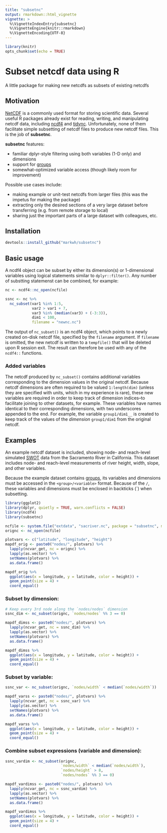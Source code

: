 ```yaml
---
title: "subsetnc"
output: rmarkdown::html_vignette
vignette: >
  %\VignetteIndexEntry{subsetnc}
  %\VignetteEngine{knitr::rmarkdown}
  %\VignetteEncoding{UTF-8}
---
```


```r
library(knitr)
opts_chunk$set(echo = TRUE)
```


# Subset netcdf data using R

A little package for making new netcdfs as subsets of existing netcdfs

## Motivation

[NetCDF](https://www.unidata.ucar.edu/software/netcdf/) is a commonly used format for storing scientific data. Several useful R packages already exist for reading, writing, and manipulating netcdf data, including [ncdf4]() and [tidync](https://github.com/ropensci/tidync). Unfortunately, none of them facilitate simple subsetting of netcdf files to produce new netcdf files. This is the job of **subsetnc**. 


**subsetnc** features:

- familiar dplyr-style filtering using both variables (1-D only) and dimensions
- support for [groups](https://www.unidata.ucar.edu/software/netcdf/docs/group__groups.html)
- somewhat-optimized variable access (though likely room for improvement)

Possible use cases include:

- making example or unit-test netcdfs from larger files (this was the impetus for making the package)
- extracting only the desired sections of a very large dataset before transferring (e.g. from remote storage to local)
- sharing just the important parts of a large dataset with colleagues, etc. 


## Installation

```r
devtools::install_github("markwh/subsetnc")
```

## Basic usage

A ncdf4 object can be subset by either its dimension(s) or 1-dimensional variables using logical statements similar to `dplyr::filter()`. Any number of substting statemenst can be combined, for example:

```r
nc <- ncdf4::nc_open(ncfile)

ssnc <- nc %>% 
  nc_subset(var1 %in% 1:5,
            var2 > var1 + 7,
            var3 %in% (median(var3) + (-3:3)),
            dim1 < 100,
            filename = "newnc.nc")
```


The output of `nc_subset()` is an ncdf4 object, which points to a newly created on-disk netcdf file, specified by the `filename` argument. If `filename` is omitted, the new netcdf is written to a `tempfile()` that will be deleted upon R session exit. The result can therefore be used with any of the `ncdf4::` functions. 


### Added variables

The netcdf produced by `nc_subset()` contains additional variables corresponding to the dimension values in the original netcdf. Because netcdf dimensions are often required to be valued `1:length(dim)` (unless they are specified with units, which in my experience is rare), these new variables are required in order to keep track of dimension indices--to facilitate joining to other datasets, for example. These variables have names identical to their corresponding dimensions, with two underscores appended to the end. For example, the variable `group1/dim1__` is created to keep track of the values of the *dimension* `group1/dim1` from the original netcdf. 

## Examples

An example netcdf dataset is included, showing node- and reach-level simulated [SWOT](https://swot.jpl.nasa.gov/) data from the Sacramento River in California. This dataset includes node- and reach-level measurements of river height, width, slope, and other variables. 

Because the example dataset contains [groups](https://www.unidata.ucar.edu/software/netcdf/docs/group__groups.html), its variables and dimensions must be accessed in the `<group>/<variable>` format. Because of the `/`, these variables and dimensions must be enclosed in backticks (\`) when subsetting. 

```r
library(ggplot2)
library(dplyr, quietly = TRUE, warn.conflicts = FALSE)
library(ncdf4)
library(subsetnc)

ncfile <- system.file("extdata", "sacriver.nc", package = "subsetnc", mustWork = TRUE)
orignc <- nc_open(ncfile)

plotvars <- c("latitude", "longitude", "height")
mapdf_orig <- paste0("nodes/", plotvars) %>% 
  lapply(ncvar_get, nc = orignc) %>% 
  lapply(as.vector) %>% 
  setNames(plotvars) %>% 
  as.data.frame()

mapdf_orig %>% 
  ggplot(aes(x = longitude, y = latitude, color = height)) + 
  geom_point(size = 4) +
  coord_equal()
```


### Subset by dimension:

```r
# Keep every 3rd node along the `nodes/nodes` dimension
ssnc_dim <- nc_subset(orignc, `nodes/nodes` %% 3 == 0)

mapdf_dimss <- paste0("nodes/", plotvars) %>% 
  lapply(ncvar_get, nc = ssnc_dim) %>% 
  lapply(as.vector) %>% 
  setNames(plotvars) %>% 
  as.data.frame()

mapdf_dimss %>% 
  ggplot(aes(x = longitude, y = latitude, color = height)) + 
  geom_point(size = 4) +
  coord_equal()

```


### Subset by variable: 

```r

ssnc_var <- nc_subset(orignc, `nodes/width` < median(`nodes/width`))

mapdf_varss <- paste0("nodes/", plotvars) %>% 
  lapply(ncvar_get, nc = ssnc_var) %>% 
  lapply(as.vector) %>% 
  setNames(plotvars) %>% 
  as.data.frame()

mapdf_varss %>% 
  ggplot(aes(x = longitude, y = latitude, color = height)) + 
  geom_point(size = 4) +
  coord_equal()

```


### Combine subset expressions (variable and dimension): 


```r

ssnc_vardim <- nc_subset(orignc, 
                         `nodes/width` < median(`nodes/width`),
                         `nodes/height` > 8,
                         `nodes/nodes` %% 3 == 0)

mapdf_vardimss <- paste0("nodes/", plotvars) %>% 
  lapply(ncvar_get, nc = ssnc_vardim) %>% 
  lapply(as.vector) %>% 
  setNames(plotvars) %>% 
  as.data.frame()

mapdf_vardimss %>% 
  ggplot(aes(x = longitude, y = latitude, color = height)) + 
  geom_point(size = 4) +
  coord_equal()

```

